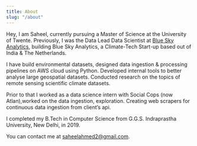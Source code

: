 ```yaml
---
title: About
slug: "/about"
---
```


Hey, I am Saheel, currently pursuing a Master of Science at the University of Twente. Previously, I was the Data Lead Data Scientist at [Blue Sky Analytics](https://blueskyhq.io/), building 
Blue Sky Analytics, a Climate-Tech Start-up based out of India & The Netherlands.

I have build environmental datasets, designed data ingestion & processing pipelines on AWS cloud using Python. 
Developed internal tools to better analyse large geospatial datasets. Conducted research on the topics of 
remote sensing scientific climate datasets.  

Prior to that I worked as a data science intern with Social Cops (now Atlan),worked 
on the data ingestion, exploration. Creating web scrapers for continuous data ingestion 
from client’s api.

I completed my B.Tech in Computer Science from G.G.S. Indraprastha University, New Delhi, 
in 2019. 

You can contact me at [saheelahmed2@gmail.com](mailto:saheelahmed2@gmail.com).